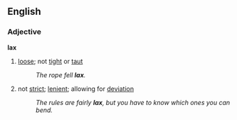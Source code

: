 ==English==
===Adjective===
'''lax'''
#[[loose]]; not [[tight]] or [[taut]]
#:''The rope fell '''lax'''.''
#not [[strict]]; [[lenient]]; allowing for [[deviation]]
#:''The rules are fairly '''lax''', but you have to know which ones you can bend.''